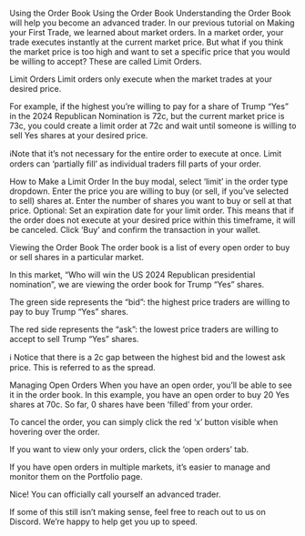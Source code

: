 Using the Order Book
Using the Order Book
Understanding the Order Book will help you become an advanced trader.
In our previous tutorial on Making your First Trade, we learned about market orders. In a market order, your trade executes instantly at the current market price.
But what if you think the market price is too high and want to set a specific price that you would be willing to accept? These are called Limit Orders. 

Limit Orders
Limit orders only execute when the market trades at your desired price.

For example, if the highest you’re willing to pay for a share of Trump “Yes” in the 2024 Republican Nomination is 72c, but the current market price is 73c, you could create a limit order at 72c and wait until someone is willing to sell Yes shares at your desired price.

ℹ️Note that it’s not necessary for the entire order to execute at once. Limit orders can ‘partially fill’ as individual traders fill parts of your order.

How to Make a Limit Order
In the buy modal, select ‘limit’ in the order type dropdown.
Enter the price you are willing to buy (or sell, if you’ve selected to sell) shares at.
Enter the number of shares you want to buy or sell at that price.
Optional: Set an expiration date for your limit order. This means that if the order does not execute at your desired price within this timeframe, it will be canceled.
Click ‘Buy’ and confirm the transaction in your wallet.

Viewing the Order Book
The order book is a list of every open order to buy or sell shares in a particular market.

In this market, “Who will win the US 2024 Republican presidential nomination”, we are viewing the order book for Trump “Yes” shares.

The green side represents the “bid”: the highest price traders are willing to pay to buy Trump “Yes” shares.

The red side represents the “ask”: the lowest price traders are willing to accept to sell Trump “Yes” shares.

ℹ️ Notice that there is a 2c gap between the highest bid and the lowest ask price. This is referred to as the spread.

Managing Open Orders
When you have an open order, you’ll be able to see it in the order book.
In this example, you have an open order to buy 20 Yes shares at 70c. So far, 0 shares have been ‘filled’ from your order.

To cancel the order, you can simply click the red ‘x’ button visible when hovering over the order.

If you want to view only your orders, click the ‘open orders’ tab.

If you have open orders in multiple markets, it’s easier to manage and monitor them on the Portfolio page.

Nice! You can officially call yourself an advanced trader.

If some of this still isn’t making sense, feel free to reach out to us on Discord. We’re happy to help get you up to speed.
